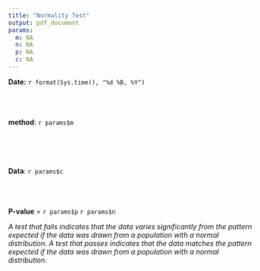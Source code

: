 ```yaml
---
title: "Normality Test"
output: pdf_document
params:
  m: NA
  n: NA
  p: NA
  c: NA
---
```


**Date:** `r format(Sys.time(), "%d %B, %Y")`
<br/><br/>

<br/><br/>
**method**:  `r params$m`  
<br/><br/>

<br/><br/>
**Data**: `r params$c`
<br/><br/>

<br/><br/>
**P-value** = `r params$p`   `r params$n`

*A test that fails indicates that the data varies significantly from the pattern expected if the data was drawn from a population with a normal distribution.
A test that passes indicates that the data matches the pattern expected if the data was drawn from a population with a normal distribution.*

